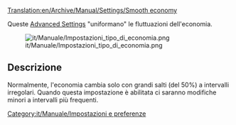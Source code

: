 [[Translation:en/Archive/Manual/Settings/Smooth economy]]

Queste [[en/Archive/Manual/Settings/Advanced Settings/Economy#enable-smooth-economy-more-smaller-changes|Advanced Settings]]  "uniformano" le fluttuazioni dell'economia.

[[File:it/Manuale/Impostazioni tipo di economia.png]]

== Descrizione ==
Normalmente, l'economia cambia solo con grandi salti (del 50%) a intervalli irregolari. Quando questa impostazione è abilitata ci saranno modifiche minori a intervalli più frequenti.

[[Category:it/Manuale/Impostazioni e preferenze]]